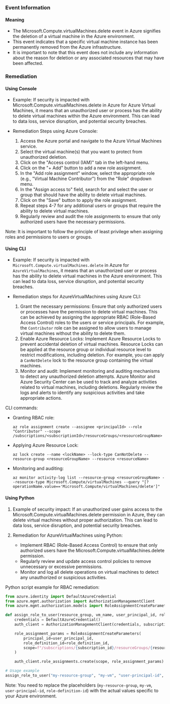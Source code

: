 
### Event Information

#### Meaning

- The Microsoft.Compute.virtualMachines.delete event in Azure signifies the deletion of a virtual machine in the Azure environment.
- This event indicates that a specific virtual machine instance has been permanently removed from the Azure infrastructure.
- It is important to note that this event does not include any information about the reason for deletion or any associated resources that may have been affected.

### Remediation

#### Using Console

- Example: If security is impacted with Microsoft.Compute.virtualMachines.delete in Azure for Azure Virtual Machines, it means that an unauthorized user or process has the ability to delete virtual machines within the Azure environment. This can lead to data loss, service disruption, and potential security breaches.

- Remediation Steps using Azure Console:
  1. Access the Azure portal and navigate to the Azure Virtual Machines service.
  2. Select the virtual machine(s) that you want to protect from unauthorized deletion.
  3. Click on the "Access control (IAM)" tab in the left-hand menu.
  4. Click on the "+ Add" button to add a new role assignment.
  5. In the "Add role assignment" window, select the appropriate role (e.g., "Virtual Machine Contributor") from the "Role" dropdown menu.
  6. In the "Assign access to" field, search for and select the user or group that should have the ability to delete virtual machines.
  7. Click on the "Save" button to apply the role assignment.
  8. Repeat steps 4-7 for any additional users or groups that require the ability to delete virtual machines.
  9. Regularly review and audit the role assignments to ensure that only authorized users have the necessary permissions.

Note: It is important to follow the principle of least privilege when assigning roles and permissions to users or groups.

#### Using CLI

- Example: If security is impacted with `Microsoft.Compute.virtualMachines.delete` in Azure for `AzureVirtualMachines`, it means that an unauthorized user or process has the ability to delete virtual machines in the Azure environment. This can lead to data loss, service disruption, and potential security breaches.

- Remediation steps for AzureVirtualMachines using Azure CLI:
  1. Grant the necessary permissions: Ensure that only authorized users or processes have the permission to delete virtual machines. This can be achieved by assigning the appropriate RBAC (Role-Based Access Control) roles to the users or service principals. For example, the `Contributor` role can be assigned to allow users to manage virtual machines without the ability to delete them.
  2. Enable Azure Resource Locks: Implement Azure Resource Locks to prevent accidental deletion of virtual machines. Resource Locks can be applied at the resource group or individual resource level to restrict modifications, including deletion. For example, you can apply a `CanNotDelete` lock to the resource group containing the virtual machines.
  3. Monitor and audit: Implement monitoring and auditing mechanisms to detect any unauthorized deletion attempts. Azure Monitor and Azure Security Center can be used to track and analyze activities related to virtual machines, including deletions. Regularly review the logs and alerts to identify any suspicious activities and take appropriate actions.

CLI commands:
- Granting RBAC role:
  ```
  az role assignment create --assignee <principalId> --role "Contributor" --scope /subscriptions/<subscriptionId>/resourceGroups/<resourceGroupName>
  ```

- Applying Azure Resource Lock:
  ```
  az lock create --name <lockName> --lock-type CanNotDelete --resource-group <resourceGroupName> --resource <resourceName>
  ```

- Monitoring and auditing:
  ```
  az monitor activity-log list --resource-group <resourceGroupName> --resource-type Microsoft.Compute/virtualMachines --query "[?operationName.value=='Microsoft.Compute/virtualMachines/delete']"
  ```

#### Using Python

1. Example of security impact: If an unauthorized user gains access to the Microsoft.Compute.virtualMachines.delete permission in Azure, they can delete virtual machines without proper authorization. This can lead to data loss, service disruption, and potential security breaches.

2. Remediation for AzureVirtualMachines using Python:
   - Implement RBAC (Role-Based Access Control) to ensure that only authorized users have the Microsoft.Compute.virtualMachines.delete permission.
   - Regularly review and update access control policies to remove unnecessary or excessive permissions.
   - Monitor and log all delete operations on virtual machines to detect any unauthorized or suspicious activities.

Python script example for RBAC remediation:
```python
from azure.identity import DefaultAzureCredential
from azure.mgmt.authorization import AuthorizationManagementClient
from azure.mgmt.authorization.models import RoleAssignmentCreateParameters

def assign_role_to_user(resource_group, vm_name, user_principal_id, role_definition_id):
    credentials = DefaultAzureCredential()
    auth_client = AuthorizationManagementClient(credentials, subscription_id)

    role_assignment_params = RoleAssignmentCreateParameters(
        principal_id=user_principal_id,
        role_definition_id=role_definition_id,
        scope=f"/subscriptions/{subscription_id}/resourceGroups/{resource_group}/providers/Microsoft.Compute/virtualMachines/{vm_name}"
    )

    auth_client.role_assignments.create(scope, role_assignment_params)

# Usage example
assign_role_to_user("my-resource-group", "my-vm", "user-principal-id", "role-definition-id")
```

Note: You need to replace the placeholders (`my-resource-group`, `my-vm`, `user-principal-id`, `role-definition-id`) with the actual values specific to your Azure environment.

